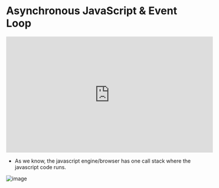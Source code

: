 # Asynchronous JavaScript & Event Loop

<iframe
  width="560"
  height="315"
  src="https://www.youtube.com/embed/8zKuNo4ay8E?si=WyEW2p9YJUzBxbte"
  title="YouTube video player"
  frameborder="0"
  allow="accelerometer; autoplay; clipboard-write; encrypted-media; gyroscope; picture-in-picture; web-share"
  allowfullscreen
></iframe>

- As we know, the javascript engine/browser has one call stack where the javascript code runs.

![image](https://github.com/subrat611/OneStopDoc/assets/77252075/6262928b-397c-4d31-acad-04d282902a20)
